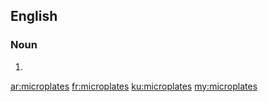 ==English==

===Noun===
{{head|en|plural}}

# {{plural of|microplate|lang=en|nocat=1}}

[[ar:microplates]]
[[fr:microplates]]
[[ku:microplates]]
[[my:microplates]]